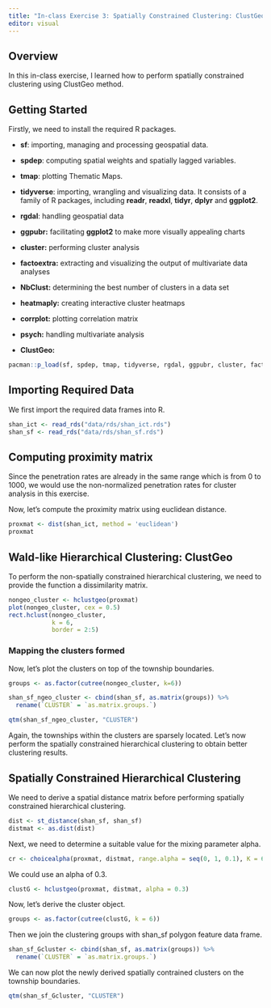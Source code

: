 ```yaml
---
title: "In-class Exercise 3: Spatially Constrained Clustering: ClustGeo Method"
editor: visual
---
```


## Overview

In this in-class exercise, I learned how to perform spatially constrained clustering using ClustGeo method.

## Getting Started

Firstly, we need to install the required R packages.

-   **sf**: importing, managing and processing geospatial data.

-   **spdep**: computing spatial weights and spatially lagged variables.

-   **tmap**: plotting Thematic Maps.

-   **tidyverse**: importing, wrangling and visualizing data. It consists of a family of R packages, including **readr**, **readxl**, **tidyr**, **dplyr** and **ggplot2**.

-   **rgdal**: handling geospatial data

-   **ggpubr:** facilitating **ggplot2** to make more visually appealing charts

-   **cluster:** performing cluster analysis

-   **factoextra:** extracting and visualizing the output of multivariate data analyses

-   **NbClust:** determining the best number of clusters in a data set

-   **heatmaply:** creating interactive cluster heatmaps

-   **corrplot:** plotting correlation matrix

-   **psych:** handling multivariate analysis

-   **ClustGeo:**

```r
pacman::p_load(sf, spdep, tmap, tidyverse, rgdal, ggpubr, cluster, factoextra, NbClust, heatmaply, corrplot, psych, ClustGeo)

```

## Importing Required Data

We first import the required data frames into R.

```r
shan_ict <- read_rds("data/rds/shan_ict.rds")
shan_sf <- read_rds("data/rds/shan_sf.rds")

```

## Computing proximity matrix

Since the penetration rates are already in the same range which is from 0 to 1000, we would use the non-normalized penetration rates for cluster analysis in this exercise.

Now, let's compute the proximity matrix using euclidean distance.

```r
proxmat <- dist(shan_ict, method = 'euclidean')
proxmat

```

## Wald-like Hierarchical Clustering: ClustGeo

To perform the non-spatially constrained hierarchical clustering, we need to provide the function a dissimilarity matrix.

```r
nongeo_cluster <- hclustgeo(proxmat)
plot(nongeo_cluster, cex = 0.5)
rect.hclust(nongeo_cluster, 
            k = 6, 
            border = 2:5)

```

### Mapping the clusters formed

Now, let's plot the clusters on top of the township boundaries.

```r
groups <- as.factor(cutree(nongeo_cluster, k=6))

shan_sf_ngeo_cluster <- cbind(shan_sf, as.matrix(groups)) %>%
  rename(`CLUSTER` = `as.matrix.groups.`)

qtm(shan_sf_ngeo_cluster, "CLUSTER")

```

Again, the townships within the clusters are sparsely located. Let's now perform the spatially constrained hierarchical clustering to obtain better clustering results.

## Spatially Constrained Hierarchical Clustering

We need to derive a spatial distance matrix before performing spatially constrained hierarchical clustering.

```r
dist <- st_distance(shan_sf, shan_sf)
distmat <- as.dist(dist)

```

Next, we need to determine a suitable value for the mixing parameter alpha.

```r
cr <- choicealpha(proxmat, distmat, range.alpha = seq(0, 1, 0.1), K = 6, graph = TRUE)

```

We could use an alpha of 0.3.

```r
clustG <- hclustgeo(proxmat, distmat, alpha = 0.3)

```

Now, let's derive the cluster object.

```r
groups <- as.factor(cutree(clustG, k = 6))

```

Then we join the clustering groups with shan_sf polygon feature data frame.

```r
shan_sf_Gcluster <- cbind(shan_sf, as.matrix(groups)) %>%
  rename(`CLUSTER` = `as.matrix.groups.`)

```

We can now plot the newly derived spatially contrained clusters on the township boundaries.

```r
qtm(shan_sf_Gcluster, "CLUSTER")

```
